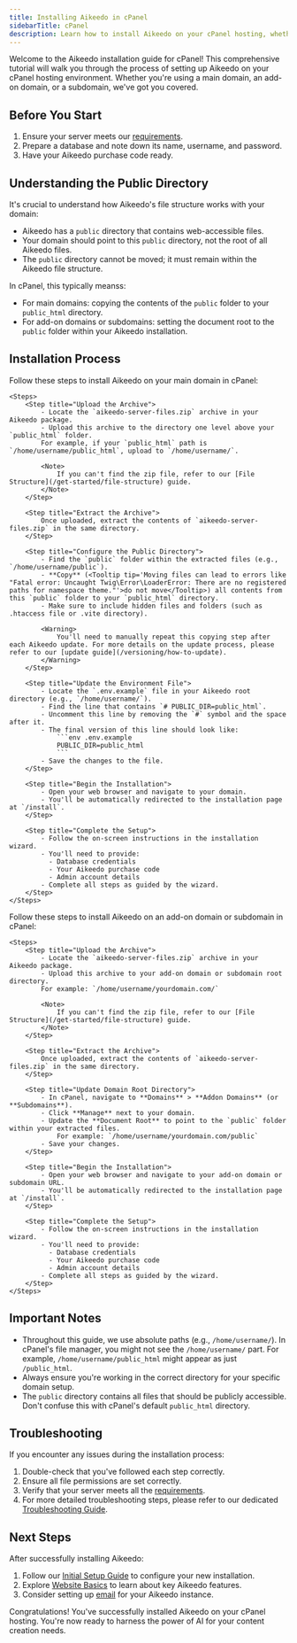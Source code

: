 ```yaml
---
title: Installing Aikeedo in cPanel
sidebarTitle: cPanel
description: Learn how to install Aikeedo on your cPanel hosting, whether you're using a main domain, add-on domain, or subdomain.
---
```



Welcome to the Aikeedo installation guide for cPanel! This comprehensive tutorial will walk you through the process of setting up Aikeedo on your cPanel hosting environment. Whether you're using a main domain, an add-on domain, or a subdomain, we've got you covered.

## Before You Start

1. Ensure your server meets our [requirements](/get-started/server-requirements).
2. Prepare a database and note down its name, username, and password.
3. Have your Aikeedo purchase code ready.

## Understanding the Public Directory

It's crucial to understand how Aikeedo's file structure works with your domain:

- Aikeedo has a `public` directory that contains web-accessible files.
- Your domain should point to this `public` directory, not the root of all Aikeedo files.
- The `public` directory cannot be moved; it must remain within the Aikeedo file structure.

In cPanel, this typically meanss:
- For main domains: copying the contents of the `public` folder to your `public_html` directory.
- For add-on domains or subdomains: setting the document root to the `public` folder within your Aikeedo installation.

## Installation Process

<Tabs>
  <Tab title="Main Domain">
    Follow these steps to install Aikeedo on your main domain in cPanel:

    <Steps>
        <Step title="Upload the Archive">
            - Locate the `aikeedo-server-files.zip` archive in your Aikeedo package.
            - Upload this archive to the directory one level above your `public_html` folder.
            For example, if your `public_html` path is `/home/username/public_html`, upload to `/home/username/`.

            <Note>
                If you can't find the zip file, refer to our [File Structure](/get-started/file-structure) guide.
            </Note>
        </Step>

        <Step title="Extract the Archive">
            Once uploaded, extract the contents of `aikeedo-server-files.zip` in the same directory.
        </Step>

        <Step title="Configure the Public Directory">
            - Find the `public` folder within the extracted files (e.g., `/home/username/public`).
            - **Copy** (<Tooltip tip='Moving files can lead to errors like "Fatal error: Uncaught Twig\Error\LoaderError: There are no registered paths for namespace theme."'>do not move</Tooltip>) all contents from this `public` folder to your `public_html` directory.
            - Make sure to include hidden files and folders (such as .htaccess file or .vite directory).

            <Warning>
                You'll need to manually repeat this copying step after each Aikeedo update. For more details on the update process, please refer to our [update guide](/versioning/how-to-update).
            </Warning>
        </Step>

        <Step title="Update the Environment File">
            - Locate the `.env.example` file in your Aikeedo root directory (e.g., `/home/username/`).
            - Find the line that contains `# PUBLIC_DIR=public_html`.
            - Uncomment this line by removing the `#` symbol and the space after it.
            - The final version of this line should look like:
                ```env .env.example
                PUBLIC_DIR=public_html
                ```
            - Save the changes to the file.
        </Step>

        <Step title="Begin the Installation">
            - Open your web browser and navigate to your domain.
            - You'll be automatically redirected to the installation page at `/install`.
        </Step>
        
        <Step title="Complete the Setup">
            - Follow the on-screen instructions in the installation wizard.
            - You'll need to provide:
              - Database credentials
              - Your Aikeedo purchase code
              - Admin account details
            - Complete all steps as guided by the wizard.
        </Step>
    </Steps>
  </Tab>

  <Tab title="Add-on Domain or Subdomain">
    Follow these steps to install Aikeedo on an add-on domain or subdomain in cPanel:

    <Steps>
        <Step title="Upload the Archive">
            - Locate the `aikeedo-server-files.zip` archive in your Aikeedo package.
            - Upload this archive to your add-on domain or subdomain root directory.
            For example: `/home/username/yourdomain.com/`

            <Note>
                If you can't find the zip file, refer to our [File Structure](/get-started/file-structure) guide.
            </Note>
        </Step>

        <Step title="Extract the Archive">
            Once uploaded, extract the contents of `aikeedo-server-files.zip` in the same directory.
        </Step>

        <Step title="Update Domain Root Directory">
            - In cPanel, navigate to **Domains** > **Addon Domains** (or **Subdomains**).
            - Click **Manage** next to your domain.
            - Update the **Document Root** to point to the `public` folder within your extracted files.
                For example: `/home/username/yourdomain.com/public`
            - Save your changes.
        </Step>

        <Step title="Begin the Installation">
            - Open your web browser and navigate to your add-on domain or subdomain URL.
            - You'll be automatically redirected to the installation page at `/install`.
        </Step>

        <Step title="Complete the Setup">
            - Follow the on-screen instructions in the installation wizard.
            - You'll need to provide:
              - Database credentials
              - Your Aikeedo purchase code
              - Admin account details
            - Complete all steps as guided by the wizard.
        </Step>
    </Steps>
  </Tab>
</Tabs>

## Important Notes

- Throughout this guide, we use absolute paths (e.g., `/home/username/`). In cPanel's file manager, you might not see the `/home/username/` part. For example, `/home/username/public_html` might appear as just `/public_html`.
- Always ensure you're working in the correct directory for your specific domain setup.
- The `public` directory contains all files that should be publicly accessible. Don't confuse this with cPanel's default `public_html` directory.

## Troubleshooting

If you encounter any issues during the installation process:

1. Double-check that you've followed each step correctly.
2. Ensure all file permissions are set correctly.
3. Verify that your server meets all the [requirements](/get-started/server-requirements).
4. For more detailed troubleshooting steps, please refer to our dedicated [Troubleshooting Guide](/get-started/troubleshooting).

## Next Steps

After successfully installing Aikeedo:

1. Follow our [Initial Setup Guide](/get-started/initial-setup) to configure your new installation.
2. Explore [Website Basics](/website-basics/essentials) to learn about key Aikeedo features.
3. Consider setting up [email](/email/mailer) for your Aikeedo instance.

Congratulations! You've successfully installed Aikeedo on your cPanel hosting. You're now ready to harness the power of AI for your content creation needs.

<Support />
